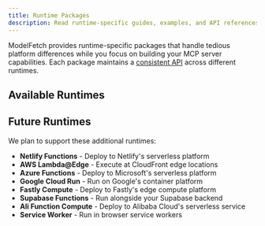 ```yaml
---
title: Runtime Packages
description: Read runtime-specific guides, examples, and API references
---
```


ModelFetch provides runtime-specific packages that handle tedious platform differences while you focus on building your MCP server capabilities. Each package maintains a [consistent API](/docs#the-handle-function) across different runtimes.

## Available Runtimes

<Cards>
  <Card
    title="Node.js"
    description="Run simple MCP servers with Node.js"
    href="/docs/runtimes/node"
  />
  <Card
    title="Bun"
    description="Run lightning-fast MCP servers with Bun"
    href="/docs/runtimes/bun"
  />
  <Card
    title="Deno"
    description="Run secure MCP servers with Deno"
    href="/docs/runtimes/deno"
  />
  <Card
    title="Vercel"
    description="Deploy MCP servers to Vercel"
    href="/docs/runtimes/vercel"
  />
  <Card
    title="Cloudflare"
    description="Deploy MCP servers to Cloudflare"
    href="/docs/runtimes/cloudflare"
  />
  <Card
    title="AWS Lambda"
    description="Deploy MCP servers to AWS Lambda"
    href="/docs/runtimes/aws-lambda"
  />
</Cards>

## Future Runtimes

We plan to support these additional runtimes:

- **Netlify Functions** - Deploy to Netlify's serverless platform
- **AWS Lambda@Edge** - Execute at CloudFront edge locations
- **Azure Functions** - Deploy to Microsoft's serverless platform
- **Google Cloud Run** - Run on Google's container platform
- **Fastly Compute** - Deploy to Fastly's edge compute platform
- **Supabase Functions** - Run alongside your Supabase backend
- **Ali Function Compute** - Deploy to Alibaba Cloud's serverless service
- **Service Worker** - Run in browser service workers
